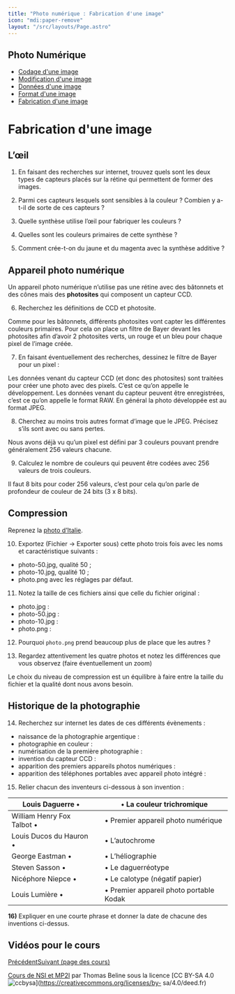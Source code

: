 ```yaml
---
title: "Photo numérique : Fabrication d'une image"
icon: "mdi:paper-remove"
layout: "/src/layouts/Page.astro"
---
```

 
## Photo Numérique

  - [Codage d'une image](codage-image)
  - [Modification d'une image](modification-image)
  - [Données d'une image](donnees-format-image)
  - [Format d'une image](format-image)
  - [Fabrication d'une image](fabrication-image)

# Fabrication d'une image

## L’œil

1. En faisant des recherches sur internet, trouvez quels sont les deux
types de capteurs placés sur la rétine qui permettent de former des images.

2. Parmi ces capteurs lesquels sont sensibles à la couleur ? Combien y
a-t-il de sorte de ces capteurs ?

3. Quelle synthèse utilise l’œil pour fabriquer les couleurs ?

4. Quelles sont les couleurs primaires de cette synthèse ?

5. Comment crée-t-on du jaune et du magenta avec la synthèse additive ?

## Appareil photo numérique

Un appareil photo numérique n’utilise pas une rétine avec des bâtonnets et des
cônes mais des **photosites** qui composent un capteur CCD.

6. Recherchez les définitions de CCD et photosite.

Comme pour les bâtonnets, différents photosites vont capter les différentes
couleurs primaires. Pour cela on place un filtre de Bayer devant les
photosites afin d’avoir 2 photosites verts, un rouge et un bleu pour chaque
pixel de l’image créée.

7. En faisant éventuellement des recherches, dessinez le filtre de Bayer
pour un pixel :

Les données venant du capteur CCD (et donc des photosites) sont traitées pour
créer une photo avec des pixels. C’est ce qu’on appelle le développement. Les
données venant du capteur peuvent être enregistrées, c’est ce qu’on appelle le
format RAW. En général la photo développée est au format JPEG.

8. Cherchez au moins trois autres format d’image que le JPEG. Précisez
s’ils sont avec ou sans pertes.

Nous avons déjà vu qu’un pixel est défini par 3 couleurs pouvant prendre
généralement 256 valeurs chacune.

9. Calculez le nombre de couleurs qui peuvent être codées avec 256 valeurs
de trois couleurs.

Il faut 8 bits pour coder 256 valeurs, c’est pour cela qu’on parle de
profondeur de couleur de 24 bits (3 x 8 bits).

## Compression

Reprenez la [photo d’Italie](/cours/photo.jpg).

10. Exportez (Fichier → Exporter sous) cette photo trois fois avec les
noms et caractéristique suivants :

  - photo-50.jpg, qualité 50 ;
  - photo-10.jpg, qualité 10 ;
  - photo.png avec les réglages par défaut.

11. Notez la taille de ces fichiers ainsi que celle du fichier original :

  - photo.jpg :
  - photo-50.jpg :
  - photo-10.jpg :
  - photo.png :

12. Pourquoi `photo.png` prend beaucoup plus de place que les autres ?

13. Regardez attentivement les quatre photos et notez les différences que
vous observez (faire éventuellement un zoom)

Le choix du niveau de compression est un équilibre à faire entre la taille du
fichier et la qualité dont nous avons besoin.

## Historique de la photographie

14. Recherchez sur internet les dates de ces différents évènements :

  - naissance de la photographie argentique :
  - photographie en couleur :
  - numérisation de la première photographie :
  - invention du capteur CCD :
  - apparition des premiers appareils photos numériques :
  - apparition des téléphones portables avec appareil photo intégré :

15. Relier chacun des inventeurs ci-dessous à son invention :

Louis Daguerre • |  | • La couleur trichromique  
---|---|---  
William Henry Fox Talbot • |  | • Premier appareil photo numérique  
Louis Ducos du Hauron • |  | • L’autochrome  
George Eastman • |  | • L’héliographie  
Steven Sasson • |  | • Le daguerréotype  
Nicéphore Niepce • |  | • Le calotype (négatif papier)  
Louis Lumière • |  | • Premier appareil photo portable Kodak  
  
**16)** Expliquer en une courte phrase et donner la date de chacune des
inventions ci-dessus.

## Vidéos pour le cours

[Précédent](format-image)[Suivant (page des cours)](..)

[Cours de NSI et MP2I](https://kxs.fr/cours/) par Thomas Beline sous la
licence [CC BY-SA 4.0
![ccbysa](//cours/ccbysa.svg)](https://creativecommons.org/licenses/by-
sa/4.0/deed.fr)


